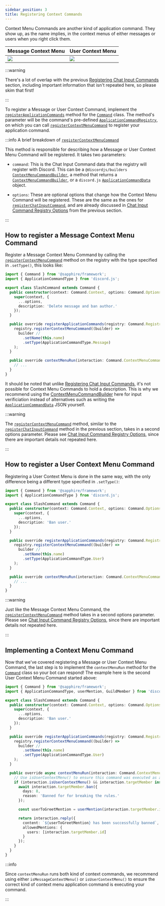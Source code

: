 ```yaml
---
sidebar_position: 3
title: Registering Context Commands
---
```


Context Menu Commands are another kind of application command. They show up, as the name implies, in the context menus
of either messages or users when you right click them.

<!-- markdownlint-disable line-length -->

| Message Context Menu                                                          | User Context Menu                                                       |
| ----------------------------------------------------------------------------- | ----------------------------------------------------------------------- |
| [![](./message-context-menu-command.png)](./message-context-menu-command.png) | [![](./user-context-menu-command.png)](./user-context-menu-command.png) |

<!-- markdownlint-enable line-length -->

:::warning

There's a lot of overlap with the previous [Registering Chat Input Commands][registering-chat-input-commands] section,
including important information that isn't repeated here, so please skim that first!

:::

To register a Message or User Context Command, implement the [`registerApplicationCommands`][rac] method for the
[`Command`][command] class. The method's parameter will be the command's pre-defined
[`ApplicationCommandRegistry`][acr], on which you can call [`registerContextMenuCommand`][rcmc] to register your
application command.

:::info A brief breakdown of [`registerContextMenuCommand`][rcmc]

This method is responsible for describing how a Message or User Context Menu Command will be registered. It takes two
parameters:

- `command`: This is the Chat Input Command data that the registry will register with Discord. This can be a
  `@discordjs/builders` [`ContextMenuCommandBuilder`][djs-context-menu-command-builder-docs], a method that returns a
  [`ContextMenuCommandBuilder`][djs-context-menu-command-builder-docs], or a `discord.js`
  [`ApplicationCommandData`][djs-command-data-docs] object.

- `options`: These are optional options that change how the Context Menu Command will be registered. These are the same
  as the ones for [`registerChatInputCommand`][rcic], and are already discussed in [Chat Input Command Registry
  Options][registering-chat-input-commands-options] from the previous section.

:::

## How to register a Message Context Menu Command

Register a Message Context Menu Command by calling the [`registerContextMenuCommand`][rcmc] method on the registry with
the type specified in `.setType()`, this looks like:

```typescript ts2esm2cjs|{8,12-18}|{8,12-18}
import { Command } from '@sapphire/framework';
import { ApplicationCommandType } from 'discord.js';

export class SlashCommand extends Command {
  public constructor(context: Command.Context, options: Command.Options) {
    super(context, {
      ...options,
      description: 'Delete message and ban author.'
    });
  }

  public override registerApplicationCommands(registry: Command.Registry) {
    registry.registerContextMenuCommand((builder) =>
      builder //
        .setName(this.name)
        .setType(ApplicationCommandType.Message)
    );
  }

  public override contextMenuRun(interaction: Command.ContextMenuCommandInteraction) {
    // ...
  }
}
```

It should be noted that unlike [Registering Chat Input Commands][registering-chat-input-commands], it's not possible for
Context Menu Commands to hold a description. This is why we recommend using the
[ContextMenuCommandBuilder][djs-context-menu-command-builder-docs] here for input verificiation instead of alternatives
such as writing the [`ApplicationCommandData`][djs-command-data-docs] JSON yourself.

:::warning

The [`registerContextMenuCommand`][rcmc] method, similar to the [`registerChatInputCommand`][rcic] method in the
previous section, takes in a second options parameter. Please see [Chat Input Command Registry Options][cicro], since
there are important details not repeated here.

:::

## How to register a User Context Menu Command

Registering a User Context Menu is done in the same way, with the only difference being a different type specified in
`.setType()`:

```typescript ts2esm2cjs|{12-18}
import { Command } from '@sapphire/framework';
import { ApplicationCommandType } from 'discord.js';

export class SlashCommand extends Command {
  public constructor(context: Command.Context, options: Command.Options) {
    super(context, {
      ...options,
      description: 'Ban user.'
    });
  }

  public override registerApplicationCommands(registry: Command.Registry) {
    registry.registerContextMenuCommand((builder) =>
      builder //
        .setName(this.name)
        .setType(ApplicationCommandType.User)
    );
  }

  public override contextMenuRun(interaction: Command.ContextMenuCommandInteraction) {
    // ...
  }
}
```

:::warning

Just like the Message Context Menu Command, the [`registerContextMenuCommand`][rcmc] method takes in a second options
parameter. Please see [Chat Input Command Registry Options][cicro], since there are important details not repeated here.

:::

## Implementing a Context Menu Command

Now that we've covered registering a Message or User Context Menu Command, the last step is to implement the
`contextMenuRun` method for the [`Command`][command] class so your bot can respond! The example here is the second User
Context Menu Command started above:

```typescript ts2esm2cjs|{21-38}
import { Command } from '@sapphire/framework';
import { ApplicationCommandType, userMention, GuildMember } from 'discord.js';

export class SlashCommand extends Command {
  public constructor(context: Command.Context, options: Command.Options) {
    super(context, {
      ...options,
      description: 'Ban user.'
    });
  }

  public override registerApplicationCommands(registry: Command.Registry) {
    registry.registerContextMenuCommand((builder) =>
      builder //
        .setName(this.name)
        .setType(ApplicationCommandType.User)
    );
  }

  public override async contextMenuRun(interaction: Command.ContextMenuCommandInteraction) {
    // Use isUserContextMenu() to ensure this command was executed as a User Context Menu Command
    if (interaction.isUserContextMenu() && interaction.targetMember instanceof GuildMember) {
      await interaction.targetMember.ban({
        days: 8,
        reason: 'Banned for for breaking the rules.'
      });

      const userToGreetMention = userMention(interaction.targetMember.id);

      return interaction.reply({
        content: `${userToGreetMention} has been successfully banned`,
        allowedMentions: {
          users: [interaction.targetMember.id]
        }
      });
    }
  }
}
```

:::info

Since `contextMenuRun` runs both kind of context commands, we recommend using either `isMessageContextMenu()` or
`isUserContextMenu()` to ensure the correct kind of context menu application command is executing your command.

:::

[acr]: ../../../../Documentation/api-framework/classes/ApplicationCommandRegistry-1
[cicro]: ./registering-chat-input-commands.mdx#chat-input-command-registry-options
[command]: ../../../../Documentation/api-framework/classes/Command-1
[cmce]: ./message-context-menu-command.png
[djs-command-data-docs]: https://old.discordjs.dev/#/docs/discord.js/main/typedef/ApplicationCommandData
[djs-context-menu-command-builder-docs]: https://discord.js.org/#/docs/builders/0.16.0/class/ContextMenuCommandBuilder
[rac]: ../../../../Documentation/api-framework/classes/Command-1#registerapplicationcommands
[registering-chat-input-commands]: ./registering-chat-input-commands
[registering-chat-input-commands-options]: ./registering-chat-input-commands.mdx#chat-input-command-registry-options
[rcic]: ../../../../Documentation/api-framework/classes/ApplicationCommandRegistry-1#registerchatinputcommand
[rcmc]: ../../../../Documentation/api-framework/classes/ApplicationCommandRegistry-1#registercontextmenucommand
